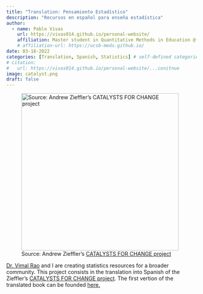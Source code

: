 ```yaml
---
title: "Translation: Pensamiento Estadístico"
description: "Recursos en español para enseña estadística"
author:
  - name: Pablo Vivas
    url: https://vivas014.github.io/personal-website/
    affiliation: Master student in Quantitative Methods in Education @ UMN
    # affiliation-url: https://ucsb-meds.github.io/ 
date: 03-18-2022
categories: [Translation, Spanish, Statistics] # self-defined categories
# citation: 
#   url: https://vivas014.github.io/personal-website/...conitnue
image: catalyst.png
draft: false 
---
```


::: {#fig:tennis-dalle}
![Source: Andrew Zieffler's [CATALYSTS FOR CHANGE project](https://github.com/zief0002/statistical-thinking)](catalyst.png){fig-alt="neuro-01" fig-align="center" width="416"}
:::

[Dr. Vimal Rao](https://raovnv.github.io/) and I are creating statistics resources for a broader community. This project consists in the translation into Spanish of the Zieffler's [CATALYSTS FOR CHANGE project](https://github.com/zief0002/statistical-thinking). The first vertion of the translated book can be founded [here.](https://raovnv.github.io/pensamiento-estadistico/)
